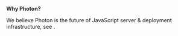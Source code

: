 
**Why Photon?**

We believe Photon is the future of JavaScript server & deployment infrastructure, see <Link href="/blog/photon" doNotInferSectionTitle />.
